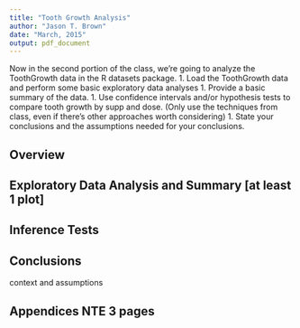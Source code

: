 ```yaml
---
title: "Tooth Growth Analysis"
author: "Jason T. Brown"
date: "March, 2015"
output: pdf_document
---
```


Now in the second portion of the class, we're going to analyze the ToothGrowth data in the R datasets package. 
1. Load the ToothGrowth data and perform some basic exploratory data analyses 
1. Provide a basic summary of the data.
1. Use confidence intervals and/or hypothesis tests to compare tooth growth by supp and dose. (Only use the techniques from class, even if there's other approaches worth considering)
1. State your conclusions and the assumptions needed for your conclusions. 

## Overview

## Exploratory Data Analysis and Summary [at least 1 plot]

## Inference Tests

## Conclusions
context and assumptions


## Appendices NTE 3 pages